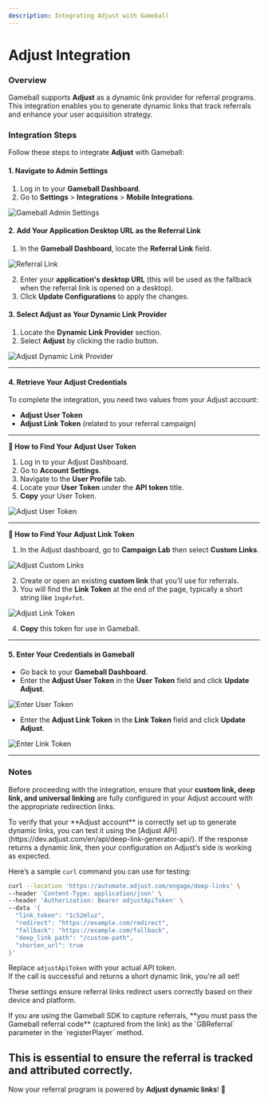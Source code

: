 ```yaml
---
description: Integrating Adjust with Gameball
---
```


# Adjust Integration

### Overview

Gameball supports **Adjust** as a dynamic link provider for referral programs. This integration enables you to generate dynamic links that track referrals and enhance your user acquisition strategy.

### Integration Steps

Follow these steps to integrate **Adjust** with Gameball:

#### 1. Navigate to Admin Settings

1. Log in to your **Gameball Dashboard**.
2. Go to **Settings** > **Integrations** > **Mobile Integrations**.

![Gameball Admin Settings](https://873157020-files.gitbook.io/~/files/v0/b/gitbook-x-prod.appspot.com/o/spaces%2FElcuAgxn15Pk6F2fINKe%2Fuploads%2FYa3HMwUZ9u9kBb2e3Lkz%2Fimage.png?alt=media&token=9feb5ae3-1132-4641-aa18-6ffcea85712b)

#### 2. Add Your Application Desktop URL as the Referral Link

1. In the **Gameball Dashboard**, locate the **Referral Link** field.

![Referral Link](https://873157020-files.gitbook.io/~/files/v0/b/gitbook-x-prod.appspot.com/o/spaces%2FElcuAgxn15Pk6F2fINKe%2Fuploads%2Fo3OrfN05nMHanw7L3hF1%2Fimage.png?alt=media&token=feb60f88-efad-42b0-9d90-08171efb1cef)

2. Enter your **application's desktop URL** (this will be used as the fallback when the referral link is opened on a desktop).
3. Click **Update Configurations** to apply the changes.

#### 3. Select **Adjust** as Your Dynamic Link Provider

1. Locate the **Dynamic Link Provider** section.
2. Select **Adjust** by clicking the radio button.

![Adjust Dynamic Link Provider](https://873157020-files.gitbook.io/~/files/v0/b/gitbook-x-prod.appspot.com/o/spaces%2FElcuAgxn15Pk6F2fINKe%2Fuploads%2FSM5UOraOB3UPEnBFQu5n%2Fimage.png?alt=media&token=2c92d88d-3b2b-42f0-ae0f-73a948c71c38)

---

#### 4. Retrieve Your Adjust Credentials

To complete the integration, you need two values from your Adjust account:

- **Adjust User Token**
- **Adjust Link Token** (related to your referral campaign)

---

**🔐 How to Find Your Adjust User Token**

1. Log in to your Adjust Dashboard.
2. Go to **Account Settings**.
3. Navigate to the **User Profile** tab.
4. Locate your **User Token** under the **API token** title.
5. **Copy** your User Token.

![Adjust User Token](https://873157020-files.gitbook.io/~/files/v0/b/gitbook-x-prod.appspot.com/o/spaces%2FElcuAgxn15Pk6F2fINKe%2Fuploads%2FYFVF1HFE7XjSCKP8p7xc%2FUntitled%20design%20(6).png?alt=media&token=c31d4429-88b5-4201-8133-428cc73a78c2)

---

**🔗 How to Find Your Adjust Link Token**

1. In the Adjust dashboard, go to **Campaign Lab** then select **Custom Links**.

![Adjust Custom Links](https://873157020-files.gitbook.io/~/files/v0/b/gitbook-x-prod.appspot.com/o/spaces%2FElcuAgxn15Pk6F2fINKe%2Fuploads%2FgTGoExagUHEl4t4SJKyq%2Fimage.png?alt=media&token=4ad82f59-5d78-4324-b3a7-82f0eac1a818)

2. Create or open an existing **custom link** that you’ll use for referrals.
3. You will find the **Link Token** at the end of the page, typically a short string like `1ng4vfot`.

![Adjust Link Token](https://873157020-files.gitbook.io/~/files/v0/b/gitbook-x-prod.appspot.com/o/spaces%2FElcuAgxn15Pk6F2fINKe%2Fuploads%2FE4kIxvmIlGVTSnsw6LMw%2Fimage.png?alt=media&token=796d0127-34ce-4b0f-a63e-ac03653c1fe7)

4. **Copy** this token for use in Gameball.

---

#### 5. Enter Your Credentials in Gameball

- Go back to your **Gameball Dashboard**.
- Enter the **Adjust User Token** in the **User Token** field and click **Update Adjust**.

![Enter User Token](https://873157020-files.gitbook.io/~/files/v0/b/gitbook-x-prod.appspot.com/o/spaces%2FElcuAgxn15Pk6F2fINKe%2Fuploads%2F73DrnlaWcDulhyzFIm6D%2Fimage.png?alt=media&token=ec7fab45-da55-4d51-b781-888d819af9b2)

- Enter the **Adjust Link Token** in the **Link Token** field and click **Update Adjust**.

![Enter Link Token](https://873157020-files.gitbook.io/~/files/v0/b/gitbook-x-prod.appspot.com/o/spaces%2FElcuAgxn15Pk6F2fINKe%2Fuploads%2FYSfJ8w3c85z9GA4Whcuh%2Fimage.png?alt=media&token=f85dc81f-1e36-4367-a549-25b47d0a460d)

---

### Notes

Before proceeding with the integration, ensure that your **custom link, deep link, and universal linking** are fully configured in your Adjust account with the appropriate redirection links.

<Info>
To verify that your **Adjust account** is correctly set up to generate dynamic links, you can test it using the [Adjust API](https://dev.adjust.com/en/api/deep-link-generator-api/). If the response returns a dynamic link, then your configuration on Adjust’s side is working as expected.

Here’s a sample `curl` command you can use for testing:

```bash
curl --location 'https://automate.adjust.com/engage/deep-links' \
--header 'Content-Type: application/json' \
--header 'Authorization: Bearer adjustApiToken' \
--data '{
  "link_token": "1c52mluz",
  "redirect": "https://example.com/redirect",
  "fallback": "https://example.com/fallback",
  "deep_link_path": "/custom-path",
  "shorten_url": true
}'
```

Replace `adjustApiToken` with your actual API token.  
If the call is successful and returns a short dynamic link, you're all set!
</Info>

These settings ensure referral links redirect users correctly based on their device and platform.

<Danger>
If you are using the Gameball SDK to capture referrals, **you must pass the Gameball referral code** (captured from the link) as the `GBReferral` parameter in the `registerPlayer` method.  

This is essential to ensure the referral is tracked and attributed correctly.
</Danger>
---
Now your referral program is powered by **Adjust dynamic links**! 🚀

